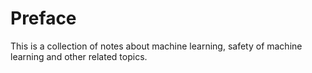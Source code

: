 # Preface {.unnumbered}

This is a collection of notes about machine learning, safety of machine learning and other related topics.
